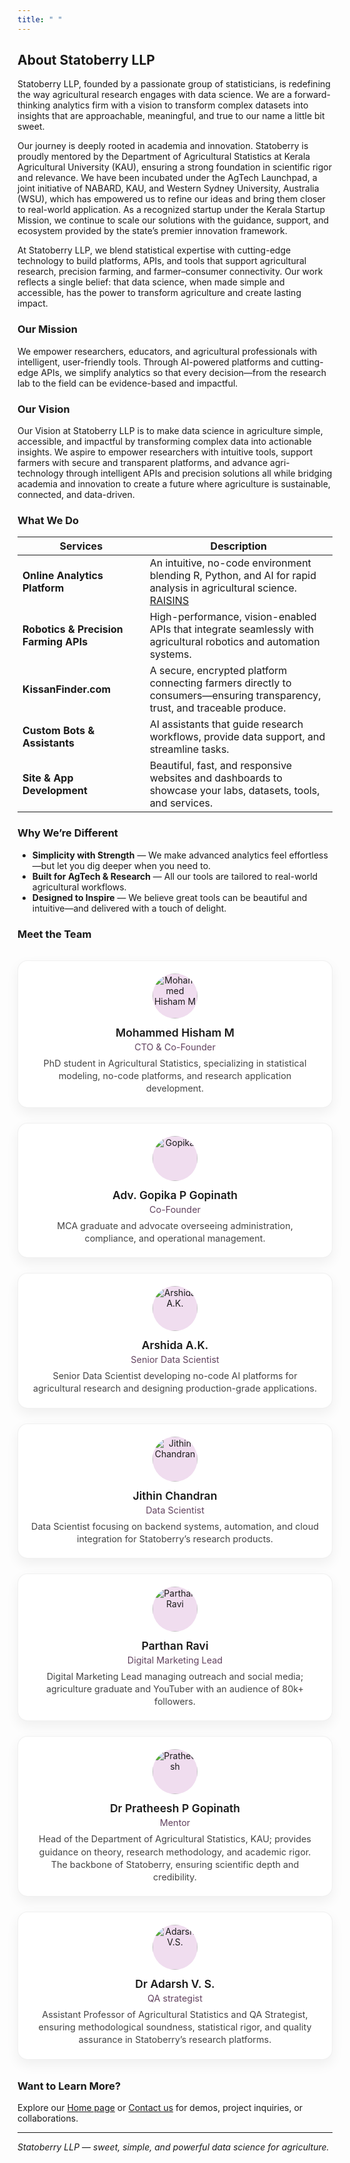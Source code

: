 ---
title: " "
---

## About Statoberry LLP {.unnumbered}

Statoberry LLP, founded by a passionate group of statisticians, is redefining the way agricultural research engages with data science. We are a forward-thinking analytics firm with a vision to transform complex datasets into insights that are approachable, meaningful, and true to our name a little bit sweet.

Our journey is deeply rooted in academia and innovation. Statoberry is proudly mentored by the Department of Agricultural Statistics at Kerala Agricultural University (KAU), ensuring a strong foundation in scientific rigor and relevance. We have been incubated under the AgTech Launchpad, a joint initiative of NABARD, KAU, and Western Sydney University, Australia (WSU), which has empowered us to refine our ideas and bring them closer to real-world application. As a recognized startup under the Kerala Startup Mission, we continue to scale our solutions with the guidance, support, and ecosystem provided by the state’s premier innovation framework.

At Statoberry LLP, we blend statistical expertise with cutting-edge technology to build platforms, APIs, and tools that support agricultural research, precision farming, and farmer–consumer connectivity. Our work reflects a single belief: that data science, when made simple and accessible, has the power to transform agriculture and create lasting impact.

### Our Mission {.unnumbered}  
We empower researchers, educators, and agricultural professionals with intelligent, user-friendly tools. Through AI-powered platforms and cutting-edge APIs, we simplify analytics so that every decision—from the research lab to the field can be evidence-based and impactful.  

### Our Vision {.unnumbered}  
Our Vision at Statoberry LLP is to make data science in agriculture simple, accessible, and impactful by transforming complex data into actionable insights. We aspire to empower researchers with intuitive tools, support farmers with secure and transparent platforms, and advance agri-technology through intelligent APIs and precision solutions all while bridging academia and innovation to create a future where agriculture is sustainable, connected, and data-driven.

### What We Do {.unnumbered}  

| Services | Description |
|---------|-------------|
| **Online Analytics Platform** | An intuitive, no-code environment blending R, Python, and AI for rapid analysis in agricultural science. [RAISINS](www.raisins.live)|
| **Robotics & Precision Farming APIs** | High-performance, vision-enabled APIs that integrate seamlessly with agricultural robotics and automation systems. |
| **KissanFinder.com** | A secure, encrypted platform connecting farmers directly to consumers—ensuring transparency, trust, and traceable produce. |
| **Custom Bots & Assistants** | AI assistants that guide research workflows, provide data support, and streamline tasks. |
| **Site & App Development** | Beautiful, fast, and responsive websites and dashboards to showcase your labs, datasets, tools, and services. |

### Why We’re Different {.unnumbered}  

- **Simplicity with Strength** — We make advanced analytics feel effortless—but let you dig deeper when you need to.
- **Built for AgTech & Research** — All our tools are tailored to real-world agricultural workflows.
- **Designed to Inspire** — We believe great tools can be beautiful and intuitive—and delivered with a touch of delight.

### Meet the Team {.unnumbered}  

```{=html}
<style>
  .team-grid {
    display: grid;
    grid-template-columns: repeat(auto-fit, minmax(250px, 1fr));
    gap: 24px;
    margin: 2rem 0;
  }

  .team-card {
    background: #fff;
    border-radius: 16px;
    border: 1px solid rgba(0,0,0,0.06);
    box-shadow: 0 8px 20px rgba(0,0,0,0.06);
    padding: 20px;
    text-align: center;
    transition: transform .2s ease, box-shadow .2s ease;
  }
  .team-card:hover {
    transform: translateY(-4px);
    box-shadow: 0 12px 30px rgba(0,0,0,0.10);
  }

  .team-photo {
    width: 72px;
    height: 72px;
    border-radius: 50%;
    overflow: hidden;
    margin: 0 auto 12px;
    display: flex;
    align-items: center;
    justify-content: center;
    background: #f0ddef; /* brand tint */
  }
  .team-photo img {
    width: 100%;
    height: 100%;
    object-fit: cover;
  }

  .team-name {
    font-weight: 600;
    margin: 4px 0;
    font-size: 1.1rem;
  }

  .team-role {
    font-size: 0.9rem;
    color: #634360; /* brand purple */
    margin-bottom: 8px;
  }

  .team-desc {
    font-size: 0.9rem;
    color: #444;
    line-height: 1.4;
  }

  /* dark mode */
  .quarto-dark .team-card {
    background: #14161a;
    border-color: rgba(255,255,255,.06);
  }
  .quarto-dark .team-role { color: #c6a8c2; }
  .quarto-dark .team-desc { color: #ccc; }
</style>

<div class="team-grid">

  <div class="team-card">
    <div class="team-photo">
      <img src="www/hisham.jpg" alt="Mohammed Hisham M">
    </div>
    <div class="team-name">Mohammed Hisham M</div>
    <div class="team-role">CTO & Co-Founder</div>
    <div class="team-desc">
     PhD student in Agricultural Statistics, specializing in statistical modeling, no-code platforms, and research application development.
    </div>
  </div>    
  
  <div class="team-card">
    <div class="team-photo">
      <img src="www/gopika.jpg" alt="Gopika">
    </div>
    <div class="team-name">Adv. Gopika P Gopinath</div>
    <div class="team-role">Co-Founder</div>
    <div class="team-desc">
     MCA graduate and advocate overseeing administration, compliance, and operational management.
    </div>
  </div> 
  
    <div class="team-card">
    <div class="team-photo">
      <img src="www/member4.jpg" alt="Arshida A.K.">
    </div>
    <div class="team-name">Arshida A.K.</div>
    <div class="team-role">Senior Data Scientist</div>
    <div class="team-desc">
      Senior Data Scientist developing no-code AI platforms for agricultural research and designing production-grade applications.
    </div>
  </div>

  <div class="team-card">
    <div class="team-photo">
      <img src="www/jithin.jpg" alt="Jithin Chandran">
    </div>
    <div class="team-name">Jithin Chandran</div>
    <div class="team-role">Data Scientist</div>
    <div class="team-desc">
     Data Scientist focusing on backend systems, automation, and cloud integration for Statoberry’s research products.
    </div>
  </div>

  <div class="team-card">
    <div class="team-photo">
      <img src="www/member6.jpg" alt="Parthan Ravi">
    </div>
    <div class="team-name">Parthan Ravi</div>
    <div class="team-role">Digital Marketing Lead</div>
    <div class="team-desc">
     Digital Marketing Lead managing outreach and social media; agriculture graduate and YouTuber with an audience of 80k+ followers.
    </div>
  </div>
  
 <div class="team-card">
    <div class="team-photo">
      <img src="www/member4.jpg" alt="Pratheesh">
    </div>
    <div class="team-name">Dr Pratheesh P Gopinath</div>
    <div class="team-role">Mentor</div>
    <div class="team-desc">
     Head of the Department of Agricultural Statistics, KAU; provides guidance on theory, research methodology, and academic rigor. The backbone of Statoberry, ensuring scientific depth and credibility.
    </div>
  </div>  
  
 <div class="team-card">
    <div class="team-photo">
      <img src="www/member4.jpg" alt="Adarsh V.S.">
    </div>
    <div class="team-name">Dr Adarsh V. S.</div>
    <div class="team-role">QA strategist</div>
    <div class="team-desc">
     Assistant Professor of Agricultural Statistics and QA Strategist, ensuring methodological soundness, statistical rigor, and quality assurance in Statoberry’s research platforms.
    </div>
  </div> 
  
  
</div>
```

### Want to Learn More? {.unnumbered}

Explore our [Home page](/) or [Contact us](/contact.qmd) for demos, project inquiries, or collaborations.

---

*Statoberry LLP — sweet, simple, and powerful data science for agriculture.*  
